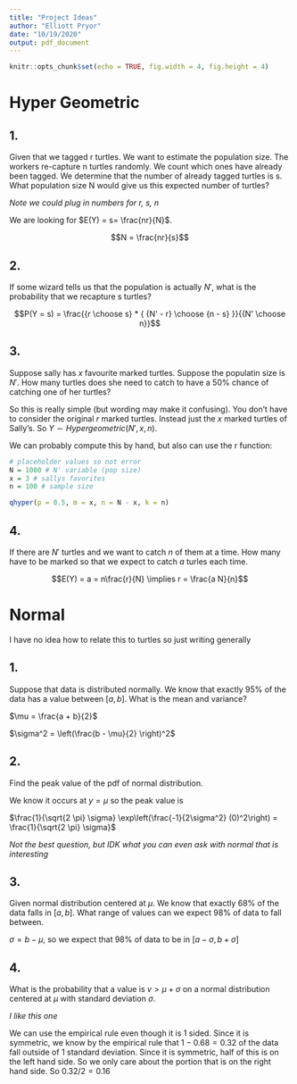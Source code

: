 ```yaml
---
title: "Project Ideas"
author: "Elliott Pryor"
date: "10/19/2020"
output: pdf_document
---
```


```r
knitr::opts_chunk$set(echo = TRUE, fig.width = 4, fig.height = 4)
```

# Hyper Geometric
## 1.

Given that we tagged r turtles. We want to estimate the population size. 
The workers re-capture n turtles randomly. We count which ones have already been tagged. 
We determine that the number of already tagged turtles is s. 
What population size N would give us this expected number of turtles?

*Note we could plug in numbers for r, s, n*


We are looking for $E(Y) = s= \frac{nr}{N}$.

$$N  = \frac{nr}{s}$$


## 2.
If some wizard tells us that the population is actually $N'$, what is the probability that we recapture s turtles?

$$P(Y = s) = \frac{{r \choose s} * { {N' - r} \choose {n - s} }}{{N' \choose n}}$$

## 3. 
Suppose sally has $x$ favourite marked turtles. Suppose the populatin size is $N'$.
How many turtles does she need to catch to have a 50\% chance of catching one of her turtles?

So this is really simple (but wording may make it confusing). You don't have to consider
the original $r$ marked turtles. Instead just the $x$ marked turtles of Sally's. 
So $Y \sim Hypergeometric(N', x, n)$.

We can probably compute this by hand, but also can use the r function:
```R
# placeholder values so not error
N = 1000 # N' variable (pop size)
x = 3 # sallys favorites
n = 100 # sample size

qhyper(p = 0.5, m = x, n = N - x, k = n)
```



## 4.

If there are $N'$ turtles and we want to catch $n$ of them at a time. 
How many have to be marked so that we expect to catch $a$ turles each time.

$$E(Y) = a = n\frac{r}{N} \implies r = \frac{a N}{n}$$


# Normal
I have no idea how to relate this to turtles so just writing generally

## 1. 


Suppose that data is distributed normally. We know that exactly 95\% of the 
data has a value between $[a, b]$. What is the mean and variance?

$\mu = \frac{a + b}{2}$

$\sigma^2 = \left(\frac{b - \mu}{2} \right)^2$


## 2.

Find the peak value of the pdf of normal distribution.

We know it occurs at $y = \mu$ so the peak value is

$\frac{1}{\sqrt{2 \pi} \sigma} \exp\left(\frac{-1}{2\sigma^2} (0)^2\right) = \frac{1}{\sqrt{2 \pi} \sigma}$

*Not the best question, but IDK what you can even ask with normal that is interesting*

## 3. 

Given normal distribution centered at $\mu$. We know that exactly 68\% of the data falls in
$[a, b]$. What range of values can we expect 98\% of data to fall between.

$\sigma = b - \mu$, so we expect that 98\% of data to be in $[a - \sigma , b + \sigma]$

## 4. 

What is the probability that a value is $v > \mu + \sigma$ on a normal distribution
centered at $\mu$ with standard deviation $\sigma$.

*I like this one*

We can use the empirical rule even though it is 1 sided. Since it is symmetric, 
we know by the empirical rule that $1 - 0.68 = 0.32$ of the data fall outside of 1 standard deviation.
Since it is symmetric, half of this is on the left hand side. So we only care about
the portion that is on the right hand side. So $0.32/2 = 0.16$
















